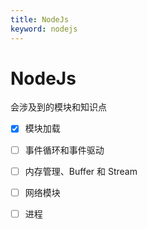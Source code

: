 ```yaml
---
title: NodeJs
keyword: nodejs
---
```


# NodeJs

会涉及到的模块和知识点

- [x] 模块加载

- [ ] 事件循环和事件驱动

- [ ] 内存管理、Buffer 和 Stream

- [ ] 网络模块

- [ ] 进程
